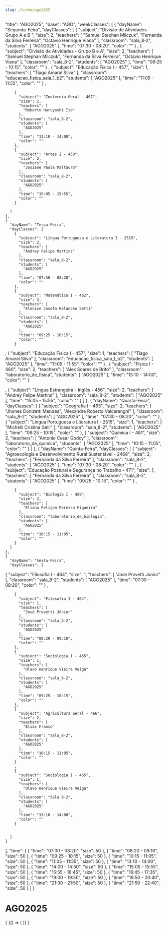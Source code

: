 ```yaml
---
slug: /turma/ago2025
---
```


  "title": "AGO2025",
  "base": "AGO",
  "weekClasses": [
    {
      "dayName": "Segunda-Feira",
      "dayClasses": [
        {
          "subject": "Divisão de Atividades - Grupo A e B ",
          "size": 2,
          "teachers": [
            "Samuel Stephan Milczuk",
            "Fernanda da Silva Ferreira",
            "Octavio Henrique Viana"
          ],
          "classroom": "sala_8-2",
          "students": [
            "AGO2025"
          ],
          "time": "07:30 - 08:20",
          "color": ""
        }
,
{
          "subject": "Divisão de Atividades - Grupo B e A",
          "size": 2,
          "teachers": [
            "Samuel Stephan Milczuk",
            "Fernanda da Silva Ferreira",
            "Octavio Henrique Viana"
          ],
          "classroom": "sala_8-2",
          "students": [
            "AGO2025"
          ],
          "time": "09:25 - 10:15",
          "color": ""
        }
        ,
        {
          "subject": "Educação Física I - 457",
          "size": 1,
          "teachers": [
            "Tiago Amaral Silva"
          ],
          "classroom": "educacao_fisica_sala_1_b2",
          "students": [
            "AGO2025"
          ],
          "time": "11:05 - 11:55",
          "color": ""
        }
        ,
        
        {
          "subject": "Zootecnia Geral - 467",
          "size": 2,
          "teachers": [
            "Roberto Haruyoshi Ito"
          ],
          "classroom": "sala_8-2",
          "students": [
            "AGO2025"
          ],
          "time": "13:10 - 14:00",
          "color": ""
        },
        {
          "subject": "Artes I - 458",
          "size": 2,
          "teachers": [
            "Josiane Paula Maltauro"
          ],
          "classroom": "sala_8-2",
          "students": [
            "AGO2025"
          ],
          "time": "15:05 - 15:55",
          "color": ""
        }
        
      ]
    },
    {
      "dayName": "Terça-Feira",
      "dayClasses": [
        {
          "subject": "Língua Portuguesa e Literatura I - 2515",
          "size": 2,
          "teachers": [
            "Andrey Felipe Martins"
          ],
          "classroom": "sala_8-2",
          "students": [
            "AGO2025"
          ],
          "time": "07:30 - 08:20",
          "color": ""
        },
        {
          "subject": "Matemática I - 462",
          "size": 2,
          "teachers": [
            "Elenice Josefa Kolancko Setti"
          ],
          "classroom": "sala_8-2",
          "students": [
            "AGO2025"
          ],
          "time": "09:25 - 10:15",
          "color": ""
        }

,
        {
          "subject": "Educação Física I - 457",
          "size": 1,
          "teachers": [
            "Tiago Amaral Silva"
          ],
          "classroom": "educacao_fisica_sala_1_b2",
          "students": [
            "AGO2025"
          ],
          "time": "11:05 - 11:55",
          "color": ""
        }
,
        {
          "subject": "Física I - 460",
          "size": 2,
          "teachers": [
            "Alex Soares de Brito"
          ],
          "classroom": "laboratorio_de_fisica",
          "students": [
            "AGO2025"
          ],
          "time": "13:10 - 14:00",
          "color": ""
        }

,
        {
          "subject": "Língua Estrangeira - Inglês - 456",
          "size": 2,
          "teachers": [
            "Andrey Felipe Martins"
          ],
          "classroom": "sala_8-2",
          "students": [
            "AGO2025"
          ],
          "time": "15:05 - 15:55",
          "color": ""
        }
      ]
    },
    {
      "dayName": "Quarta-Feira",
      "dayClasses": [
        {
          "subject": "Geografia I - 463",
          "size": 2,
          "teachers": [
            "Jhones Donizetti Mendes",
            "Alexandre Roberto Valcarenghi"
          ],
          "classroom": "sala_8-2",
          "students": [
            "AGO2025"
          ],
          "time": "07:30 - 08:20",
          "color": ""
        },
        {
          "subject": "Língua Portuguesa e Literatura I - 2515",
          "size": 1,
          "teachers": [
            "Michelli Cristina Galli"
          ],
          "classroom": "sala_8-2",
          "students": [
            "AGO2025"
          ],
          "time": "09:25 - 10:15",
          "color": ""
        },
        {
          "subject": "Química I - 461",
          "size": 2,
          "teachers": [
            "Antonio Cesar Godoy"
          ],
          "classroom": "laboratorio_de_quimica",
          "students": [
            "AGO2025"
          ],
          "time": "10:15 - 11:05",
          "color": ""
        }
      ]
    },
    {
      "dayName": "Quinta-Feira",
      "dayClasses": [
        {
          "subject": "Agroecologia e Desenvolvimento Rural Sustentável - 2468",
          "size": 2,
          "teachers": [
            "Fernanda da Silva Ferreira"
          ],
          "classroom": "sala_8-2",
          "students": [
            "AGO2025"
          ],
          "time": "07:30 - 08:20",
          "color": ""
        }
,
{
          "subject": "Educação Postural e Segurança no Trabalho - 471",
          "size": 1,
          "teachers": [
            "Fernanda da Silva Ferreira"
          ],
          "classroom": "sala_8-2",
          "students": [
            "AGO2025"
          ],
          "time": "09:25 - 10:15",
          "color": ""
        }
,
        
        {
          "subject": "Biologia I - 459",
          "size": 2,
          "teachers": [
            "Eliana Peliçon Pereira Figueira"
          ],
          "classroom": "laboratorio_de_biologia",
          "students": [
            "AGO2025"
          ],
          "time": "10:15 - 11:05",
          "color": ""
        }
      ]
    },
    {
      "dayName": "Sexta-Feira",
      "dayClasses": [
{
          "subject": "Filosofia I - 464",
          "size": 1,
          "teachers": [
            "José Provetti Júnior"
          ],
          "classroom": "sala_8-2",
          "students": [
            "AGO2025"
          ],
          "time": "07:30 - 08:20",
          "color": ""
        }
,
        
        {
          "subject": "Filosofia I - 464",
          "size": 1,
          "teachers": [
            "José Provetti Júnior"
          ],
          "classroom": "sala_8-2",
          "students": [
            "AGO2025"
          ],
          "time": "08:20 - 09:10",
          "color": ""
        },
        {
          "subject": "Sociologia I - 465",
          "size": 1,
          "teachers": [
            "Olavo Henrique Vieira Veiga"
          ],
          "classroom": "sala_8-2",
          "students": [
            "AGO2025"
          ],
          "time": "09:25 - 10:15",
          "color": ""
        },
        {
          "subject": "Agricultura Geral - 466",
          "size": 2,
          "teachers": [
            "Elias Franco"
          ],
          "classroom": "sala_8-2",
          "students": [
            "AGO2025"
          ],
          "time": "10:15 - 11:05",
          "color": ""
        }
        ,
        {
          "subject": "Sociologia I - 465",
          "size": 1,
          "teachers": [
            "Olavo Henrique Vieira Veiga"
          ],
          "classroom": "Sala 8-2",
          "students": [
            "AGO2025"
          ],
          "time": "13:10 - 14:00",
          "color": ""
        }
        

      ]
    }
  ],
  "time": [
    {
      "time": "07:30 - 08:20",
      "size": 50
    },
    {
      "time": "08:20 - 09:10",
      "size": 50
    },
    {
      "time": "09:25 - 10:15",
      "size": 50
    },
    {
      "time": "10:15 - 11:05",
      "size": 50
    },
    {
      "time": "11:05 - 11:55",
      "size": 50
    },
    {
      "time": "13:10 - 14:00",
      "size": 50
    },
    {
      "time": "14:00 - 14:50",
      "size": 50
    },
    {
      "time": "15:05 - 15:55",
      "size": 50
    },
    {
      "time": "15:55 - 16:45",
      "size": 50
    },
    {
      "time": "16:45 - 17:35",
      "size": 50
    },
    {
      "time": "19:00 - 19:50",
      "size": 50
    },
    {
      "time": "19:50 - 20:40",
      "size": 50
    },
    {
      "time": "21:00 - 21:50",
      "size": 50
    },
    {
      "time": "21:50 - 22:40",
      "size": 50
    }
  ]
}

# AGO2025

<div>
  {
    <BrowserOnly>
      {() => (
        <Grid
          title={data.title}
          weekClasses={data.weekClasses}
          time={data.time}
        />
      )}
    </BrowserOnly>
  }
</div>
